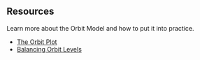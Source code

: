 ## Resources

Learn more about the Orbit Model and how to put it into practice.

- [The Orbit Plot](/resources/orbit-plot)
- [Balancing Orbit Levels](/resources/balancing-orbit-levels)
